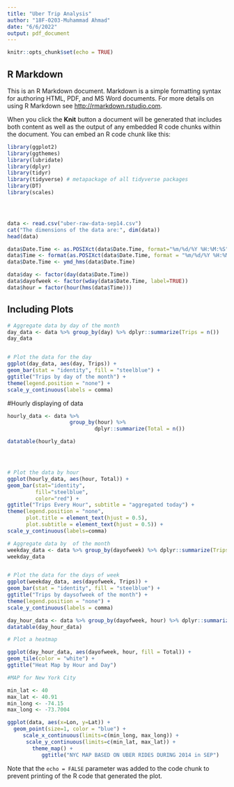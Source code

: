 ```yaml
---
title: "Uber Trip Analysis"
author: "18F-0203-Muhammad Ahmad"
date: "6/6/2022"
output: pdf_document
---
```


```r
knitr::opts_chunk$set(echo = TRUE)
```

## R Markdown

This is an R Markdown document. Markdown is a simple formatting syntax for authoring HTML, PDF, and MS Word documents. For more details on using R Markdown see <http://rmarkdown.rstudio.com>.

When you click the **Knit** button a document will be generated that includes both content as well as the output of any embedded R code chunks within the document. You can embed an R code chunk like this:

```r
library(ggplot2)
library(ggthemes)
library(lubridate)
library(dplyr)
library(tidyr)
library(tidyverse) # metapackage of all tidyverse packages
library(DT)
library(scales)




data <- read.csv("uber-raw-data-sep14.csv")
cat("The dimensions of the data are:", dim(data))
head(data)

data$Date.Time <- as.POSIXct(data$Date.Time, format="%m/%d/%Y %H:%M:%S")
data$Time <- format(as.POSIXct(data$Date.Time, format = "%m/%d/%Y %H:%M:%S"), format="%H:%M:%S")
data$Date.Time <- ymd_hms(data$Date.Time)

data$day <- factor(day(data$Date.Time))
data$dayofweek <- factor(wday(data$Date.Time, label=TRUE))
data$hour = factor(hour(hms(data$Time)))
```




## Including Plots
```r
# Aggregate data by day of the month 
day_data <- data %>% group_by(day) %>% dplyr::summarize(Trips = n())
day_data


# Plot the data for the day
ggplot(day_data, aes(day, Trips)) + 
geom_bar(stat = "identity", fill = "steelblue") +
ggtitle("Trips by day of the month") + 
theme(legend.position = "none") + 
scale_y_continuous(labels = comma)

```


#Hourly displaying of data
```r
hourly_data <- data %>% 
                    group_by(hour) %>% 
                            dplyr::summarize(Total = n())

datatable(hourly_data)




# Plot the data by hour
ggplot(hourly_data, aes(hour, Total)) + 
geom_bar(stat="identity", 
         fill="steelblue", 
         color="red") + 
ggtitle("Trips Every Hour", subtitle = "aggregated today") + 
theme(legend.position = "none", 
      plot.title = element_text(hjust = 0.5), 
      plot.subtitle = element_text(hjust = 0.5)) + 
scale_y_continuous(labels=comma)
```




```r
# Aggregate data by  of the month 
weekday_data <- data %>% group_by(dayofweek) %>% dplyr::summarize(Trips = n())
weekday_data


# Plot the data for the days of week
ggplot(weekday_data, aes(dayofweek, Trips)) + 
geom_bar(stat = "identity", fill = "steelblue") +
ggtitle("Trips by daysofweek of the month") + 
theme(legend.position = "none") + 
scale_y_continuous(labels = comma)
```



```r




day_hour_data <- data %>% group_by(dayofweek, hour) %>% dplyr::summarize(Total = n())
datatable(day_hour_data)

# Plot a heatmap 

ggplot(day_hour_data, aes(dayofweek, hour, fill = Total)) + 
geom_tile(color = "white") + 
ggtitle("Heat Map by Hour and Day")

```
```r

#MAP for New York City

min_lat <- 40 
max_lat <- 40.91
min_long <- -74.15
max_long <- -73.7004

ggplot(data, aes(x=Lon, y=Lat)) +
  geom_point(size=1, color = "blue") +
     scale_x_continuous(limits=c(min_long, max_long)) +
      scale_y_continuous(limits=c(min_lat, max_lat)) +
        theme_map() +
           ggtitle("NYC MAP BASED ON UBER RIDES DURING 2014 in SEP")
```

Note that the `echo = FALSE` parameter was added to the code chunk to prevent printing of the R code that generated the plot.
